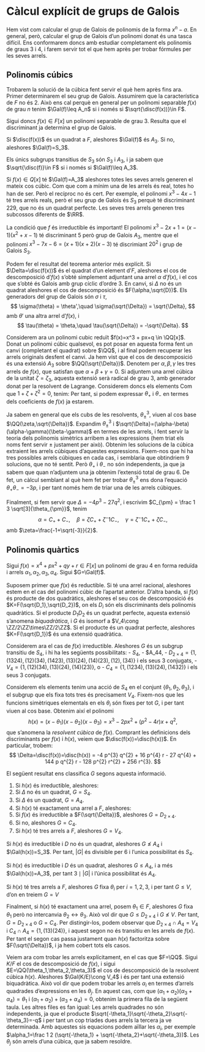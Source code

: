 # Càlcul explícit de grups de Galois

Hem vist com calcular el grup de Galois de polinomis
de la forma $x^n-a$. En general, però, calcular el grup de Galois d'un polinomi donat és una tasca difícil.
Ens conformarem doncs amb estudiar completament els polinomis de graus $3$ i $4$, i farem servir
tot el que hem après per trobar fórmules per les seves arrels.

## Polinomis cúbics

Trobarem la solució de la cúbica fent servir el què hem après fins ara. Primer determinarem el seu grup
de Galois. Assumirem que  la característica de $F$
no és $2$. Això ens cal perquè en general per un polinomi separable $f(x)$ de grau $n$ tenim $\Gal(f)\leq A_n$ si i només si
$\sqrt{\disc(f(x))}\in F$.

Sigui doncs $f(x)\in F[x]$ un polinomi separable de grau $3$. Resulta que el discriminant ja determina el grup de Galois.

::: {.theorem}
Si $\disc(f(x))$ és un quadrat a $F$, aleshores $\Gal(f)$ és $A_3$. Si no, aleshores $\Gal(f)=S_3$.
:::
::: {.proof}
Els únics subgrups transitius de $S_3$ són $S_3$ i $A_3$, i ja sabem que $\sqrt{\disc(f)}\in F$ si i només si $\Gal(f)\leq A_3$.
:::

::: {.remark}
Si $f(x)\in Q[x]$ té $\Gal(f)=A_3$ aleshores totes les seves arrels generen el mateix cos cúbic. Com que com a mínim
una de les arrels és real, totes ho han de ser. Però el recíproc no és cert. Per exemple, el polinomi $x^3-4x-1$ té
tres arrels reals, però el seu grup de Galois és $S_3$ perquè té discriminant $229$, que no és un quadrat perfecte.
Les seves tres arrels generen tres subcossos diferents de $\RR$.
:::

::: {.remark}
La condició que $f$ és irreductible és important! El polinomi $x^3-2x+1=(x-1)(x^2+x-1)$ té discriminant $5$ però grup de Galois $A_3$,
mentre que el polinomi $x^3-7x-6=(x+1)(x+2)(x-3)$ té discrimiant $20^2$ i grup de Galois $S_3$.
:::

Podem fer el resultat del teorema anterior més explícit. Si $\Delta=\disc(f(x))$ és el quadrat d'un element d'$F$, aleshores el
cos de descomposició d'$f(x)$ s'obté simplement adjuntant una arrel $\alpha$ d'$f(x)$, i el cos que s'obté és Galois amb grup cíclic
d'ordre $3$. En canvi, si $\Delta$ no és un quadrat aleshores el cos de descomposició és $F(\alpha,\sqrt{D})$. Els generadors del grup
de Galois són $\sigma$ i $\tau$,
$$
\sigma(\theta) = \theta',\quad \sigma(\sqrt{\Delta}) = \sqrt{\Delta},
$$
amb $\theta'$ una altra arrel d'$f(x)$, i
$$
\tau(\theta) = \theta,\quad \tau(\sqrt{\Delta}) = -\sqrt{\Delta}.
$$

Considerem ara un polinomi cubic reduït $f(x)=x^3 + px+q \in \QQ[x]$. Donat un polinomi cúbic qualsevol, es pot posar en aquesta forma fent un canvi
(completant el quadrat) sobre $\QQ$, i al final podem recuperar les arrels originals desfent el canvi. Ja hem vist que el cos de descomposició
és una extensió $A_3$ sobre $\QQ(\sqrt{\Delta})$. Denotem per $\alpha, \beta,\gamma$ les tres arrels de $f(x)$, que satisfan que $\alpha+\beta+\gamma=0$.
Si adjuntem una arrel cúbica de la unitat $\zeta=\zeta_3$, aquesta extensió serà radical
de grau $3$, amb generador donat per la resolvent de Lagrange. Considerem doncs els elements
\begin{align*}
[\alpha,1] &= \alpha+\beta+\gamma=0\\
\theta_+ = [\alpha, \zeta] &= \alpha + \zeta\beta + \zeta^2\gamma\\
\theta_- = [\alpha, \zeta^2] &= \alpha + \zeta^2\beta + \zeta \gamma.
\end{align*}
Com que $1+\zeta+\zeta^2=0$, tenim:
\begin{align*}
\theta_++\theta_- &= 3 \alpha\\
\zeta^2\theta_+ +\zeta\theta_-&=3\beta\\
\zeta\theta_+ +\zeta^2\theta_- &= 3\gamma.
\end{align*}
Per tant, si podem expressar $\theta_+$ i $\theta_-$ en termes dels coeficients de $f(x)$ ja estarem.

Ja sabem en general que els cubs de les resolvents, $\theta_{\pm}^3$, viuen al cos base $\QQ(\zeta,\sqrt{\Delta})$. Expandim $\theta_{\pm}^3$
i $\sqrt{\Delta}=(\alpha-\beta)(\alpha-\gamma)(\beta-\gamma)$ en termes de les arrels, i fent servir la teoria dels polinomis simètrics
arribem a les expressions
\begin{align*}
\theta_+^3 &= \frac{-27q + 3\sqrt{-3\Delta}}{2}\\
\theta_-^3 &= \frac{-27q - 3\sqrt{-3\Delta}}{2}\\
\end{align*}
(hem triat els noms fent servir $\pm$ justament per això). Obtenim les solucions de la cúbica extraient les arrels cúbiques d'aquestes expressions. Fixem-nos que hi ha tres possibles arrels
cúbiques en cada cas, i semblaria que obtindriem $9$ solucions, que no té sentit. Però $\theta_+$ i $\theta_-$ no són independents,
ja que ja sabem que quan n'adjuntem una ja obtenim l'extensió total de grau $6$. De fet, un càlcul semblant al què hem fet per trobar $\theta_{\pm}^3$
ens dona l'equació $\theta_+\theta_-=-3p$, i per tant només hem de triar una de les arrels cúbiques.

Finalment, si fem servir que $\Delta=-4p^3-27q^2$, i escrivim $C_{\pm} = \frac 1 3 \sqrt[3]{\theta_{\pm}}$, tenim
$$
\alpha = C_+ + C_-,\quad \beta = \zeta C_+ + \zeta^-1 C_-,\quad \gamma = \zeta^-1 C_+ + \zeta C_-,
$$
amb $\zeta=\frac{-1+\sqrt{-3}}{2}$.

## Polinomis quàrtics

Sigui $f(x)=x^4+px^2+qy+r\in F[x]$ un polinomi de grau $4$ en forma reduïda i arrels $\alpha_1,\alpha_2,\alpha_3,\alpha_4$. Sigui $G=\Gal(f)$.

Suposem primer que $f(x)$ és reductible. Si té una arrel racional, aleshores estem en el cas del polinomi cúbic de l'apartat anterior.
D'altra banda, si $f(x)$ és producte de dos quadràtics, aleshores el seu cos de descomposició és $K=F(\sqrt{D_1},\sqrt{D_2})$, on els $D_i$
són els discriminants dels polinomis quadràtics. Si el producte $D_1D_2$ és un quadrat perfecte, aquesta extensió s'anomena *biquadràtica*,
i $G$ és isomorf a $V_4\cong \ZZ/2\ZZ\times\ZZ/2\ZZ$. Si el producte és un quadrat perfecte, aleshores $K=F(\sqrt{D_1})$ és una extensió quadràtica.

Considerem ara el cas de $f(x)$ irreductible. Aleshores $G$ és un subgrup transitiu de $S_4$, i hi ha les següents possibilitats:
- $S_4$,
- $A_44,
- $D_{2\times 4}=\{1,(1324),(12)(34), (1423),(13)(24), (14)(23), (12), (34)\}$ i els seus $3$ conjugats,
- $V_4 = \{1, (12)(34), (13)(24), (14)(23)\}$, o
- $C_4 = \{1, (1234), (13)(24), (1432)\}$ i els seus $3$ conjugats.

Considerem els elements
\begin{align*}
\theta_1 &= (\alpha_1+\alpha_2)(\alpha_3+\alpha_4)\\
\theta_2 &= (\alpha_1+\alpha_3)(\alpha_2+\alpha_4)\\
\theta_3 &= (\alpha_1+\alpha_4)(\alpha_2+\alpha_3),
\end{align*}
tenim una acció de $S_4$ en el conjunt $\{\theta_1,\theta_2,\theta_3\}$, i el subgrup que els fixa tots tres és precisament $V_4$. Fixem-nos
que les funcions simètriques elementals en els $\theta_i$ són fixes per tot $G$, i per tant viuen al cos base. Obtenim així el polinomi
$$
h(x) =  (x-\theta_1)(x-\theta_2)(x-\theta_3) = x^3-2px^2+ (p^2-4r)x + q^2,
$$
que s'anomena la *resolvent cúbica* de $f(x)$. Comprant les definicions dels discriminants per $f(x)$ i $h(x)$, veiem que $\disc(f(x))=\disc(h(x))$.
En particular, trobem:
$$
\Delta=\disc(f(x))=\disc(h(x)) = -4 p^{3} q^{2} + 16 p^{4} r - 27 q^{4} + 144 p q^{2} r - 128 p^{2} r^{2} + 256 r^{3}.
$$

El següent resultat ens classifica $G$ segons aquesta informació.

::: {.theorem}
1. Si $h(x)$ és irreductible, aleshores:
  1. Si $\Delta$ no és un quadrat, $G=S_4$.
  2. Si $\Delta$ és un quadrat, $G=A_4$.
2. Si $h(x)$ té exactament una arrel a $F$, aleshores:
  1. Si $f(x)$ és irreductible a $F(\sqrt{\Delta})$, aleshores $G=D_{2\times 4}$.
  2. Si no, aleshores $G=C_4$.
3. Si $h(x)$ té tres arrels a $F$, aleshores $G=V_4$.
:::

::: {.proof}
Si $h(x)$ és irreductible i $D$ no és un quadrat, aleshores $G\not\leq A_4$ i $\Gal(h(x))=S_3$. Per tant, $|G|$ és divisible per $6$ i l'unica
possibilitat és $S_4$.

Si $h(x)$ és irreductible i $D$ és un quadrat, aleshores $G\leq A_4$, i a més $\Gal(h(x))=A_3$, per tant $3 \mid |G|$ i l'única possibilitat és $A_4$.

Si $h(x)$ té tres arrels a $F$, aleshores $G$ fixa $\theta_i$ per $i=1,2,3$, i per tant $G\leq V$, d'on en treiem $G = V$

Finalment, si $h(x)$ té exactament una arrel, posem $\theta_1\in F$, aleshores $G$ fixa $\theta_1$ però no intercanvia $\theta_2\leftrightarrow \theta_3$.
Això vol dir que $G\leq D_{2\times 4}$ i $G \not\leq V$. Per tant, $G=D_{2\times 4}$ o $G=C_4$. Per distingir-los, podem observar que $D_{2\times 4}\cap A_4=V_4$
i $C_4\cap A_4=\{1, (13)(24)\}$, i aquest segon no és transitiu en les arrels de $f(x)$. Per tant el segon cas passa justament
quan $h(x)$ factoritza sobre $F(\sqrt{\Delta})$, i ja hem cobert tots els casos.
:::

Veiem ara com trobar les arrels explícitament, en el cas que $F=\QQ$. Sigui $K/F$ el cos de descomposició de $f(x)$, i sigui $E=\QQ(\theta_1,\theta_2,\theta_3)$ el cos de descomposició
de la resolvent cúbica $h(x)$. Aleshores $\Gal(K/E)\cong V_4$ i és per tant una extensió biquadràtica. Això vol dir que podem trobar les
arrels $\alpha_i$ en termes d'arrels quadrades d'expressions en les $\theta_j$. En aquest cas, com que $(\alpha_1+\alpha_2)(\alpha_3+\alpha_4)= \theta_1$
i $(\alpha_1+\alpha_2)+(\alpha_3+\alpha_4)=0$, obtenim la primera fila de la següent taula. Les altres files es fan igual:
\begin{align*}
\alpha_1+\alpha_2 &= \sqrt{-\theta_1},& \alpha_3+\alpha_4&=-\sqrt{-\theta_1},\\
\alpha_1+\alpha_3 &= \sqrt{-\theta_2},& \alpha_2+\alpha_4&=-\sqrt{-\theta_2},\\
\alpha_1+\alpha_4 &= \sqrt{-\theta_3},& \alpha_2+\alpha_3&=-\sqrt{-\theta_3}.\\
\end{align*}
Les arrels quadrades no són independents, ja que el producte $\sqrt{-\theta_1}\sqrt{-\theta_2}\sqrt{-\theta_3}=-q$ i per tant un cop
triades dues arrels la tercera ja ve determinada. Amb aquestes sis equacions podem aïllar les $\alpha_i$, per exemple
$\alpha_1=\frac 1 2 (\sqrt{-\theta_1} + \sqrt{-\theta_2}+\sqrt{-\theta_3})$. Les $\theta_j$ són arrels d'una cúbica, que ja sabem resoldre.

